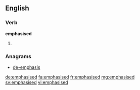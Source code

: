 ==English==

===Verb===
'''emphasised'''

# {{en-past of|emphasise}}

===Anagrams===
* [[de-emphasis#English|de-emphasis]]

[[de:emphasised]]
[[fa:emphasised]]
[[fr:emphasised]]
[[mg:emphasised]]
[[sv:emphasised]]
[[vi:emphasised]]